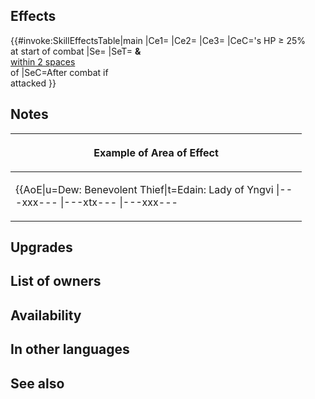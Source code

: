 {{Weapon Infobox
|tagid=SID_合力の暗器＋
|intID=4528
|image=wep_dg098
|exclusive=0
|weaponType=Dagger
|cost=300
|might=12
|range=2
|effect=At start of combat, if unit's HP ≥ 25%, grants Atk/Spd+5 to unit, grants Atk/Spd+X × 5 to unit (X = the number of allies with Atk ≥ 55 within 3 rows or 3 columns centered on unit + the number of allies with Spd ≥ 40 in the same area; max 3), and grants Special cooldown charge +1 to unit per attack during combat (only highest value applied; does not stack).<br><br>Effect:【Dagger ７】<br><br>【Dagger ７】<br>After combat, if unit attacked, inflicts Def/Res-７ on target and foes within 2 spaces of target through their next actions.
|required=Helping Dagger
|refinePaths=default
|refineSP=350
|refineMedals=500
|refineStones=50
|properties=random_owner
}}
==Effects==
{{#invoke:SkillEffectsTable|main
|Ce1={{Eft|Temporary buffs|Atk/Spd|5}}
|Ce2={{Eft|Temporary buffs|Atk/Spd|5 x ({{Tgt|Allies}} with Atk ≥ 55<br>+ {{Tgt|Allies}} with Spd ≥ 40<br>within [[3 rows or 3 columns]]<br>centered on {{Tgt|Unit}})|max=15}}
|Ce3={{Eft|Accelerate Charge}}
|CeC={{Tgt|Unit}}'s HP ≥ 25%<br>at start of combat
|Se={{Eft|Penalties|Def/Res|7}}
|SeT={{Tgt|Target Foe}} '''&''' {{Tgt|Foes}}<br>[[within 2 spaces]]<br>of {{Tgt|Target Foe}}
|SeC=After combat if<br>{{Tgt|Unit}} attacked
}}
==Notes==
{{Temporary buffs}}
{{CooldownChargePlus}}
{{IfUnitAttacked}}
{{Penalties}}
{|class="wikitable default mw-collapsible" 
!Example of Area of Effect
|-
|align="middle" style="max-width:450px;margin:auto"|{{AoE|u=Dew: Benevolent Thief|t=Edain: Lady of Yngvi
|---xxx---
|---xtx---
|---xxx---
|xxxxxxxxx
|xxxxuxxxx
|xxxxxxxxx
|---xxx---
|---xxx---
|---xxx---
}}
|}
==Upgrades==
{{Weapon Upgrade List}}
==List of owners==
{{Skill Hero List}}
==Availability==
{{PassiveFocusList}}
{{PassiveDistributionList}}
{{PassiveCombatManualList}}
==In other languages==
{{OtherLanguages
|japanese=
|german=
|spanishEU=
|spanishLA=
|french=
|italian= Pugnale Rovente+
|chineseTW=
|portuguese=
}}
==See also==
{{See also skills|cond=(Description LIKE '%allies with Atk ≥%' OR Description LIKE '%allies with Spd ≥%') AND Exclusive='1'}}
{{Weapons Navbox}}